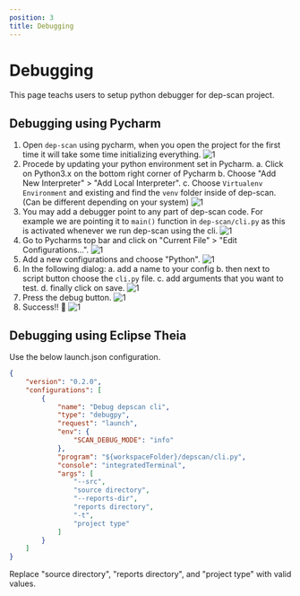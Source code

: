 ```yaml
---
position: 3
title: Debugging
---
```


# Debugging

This page teachs users to setup python debugger for dep-scan project.

## Debugging using Pycharm

1. Open `dep-scan` using pycharm, when you open the project for the first time it will take some time initializing everything.
   ![1](/img/develop/debug/1.png)
2. Procede by updating your python environment set in Pycharm.
   a. Click on Python3.x on the bottom right corner of Pycharm
   b. Choose "Add New Interpreter" > "Add Local Interpreter".
   c. Choose `Virtualenv Environment` and existing and find the `venv` folder inside of dep-scan.(Can be different depending on your system)
   ![1](/img/develop/debug/2.png)
3. You may add a debugger point to any part of dep-scan code. For example we are pointing it to `main()` function in `dep-scan/cli.py` as this is activated whenever we run dep-scan using the cli.
   ![1](/img/develop/debug/3.png)
4. Go to Pycharms top bar and click on "Current File" > "Edit Configurations...".
   ![1](/img/develop/debug/4.png)
5. Add a new configurations and choose "Python".
   ![1](/img/develop/debug/5.png)
6. In the following dialog:
   a. add a name to your config
   b. then next to script button choose the `cli.py` file.
   c. add arguments that you want to test.
   d. finally click on save.
   ![1](/img/develop/debug/6.png)
7. Press the debug button.
   ![1](/img/develop/debug/7.png)
8. Success!! 🥳
   ![1](/img/develop/debug/8.png)

## Debugging using Eclipse Theia

Use the below launch.json configuration.

```json
{
    "version": "0.2.0",
    "configurations": [
        {
            "name": "Debug depscan cli",
            "type": "debugpy",
            "request": "launch",
            "env": {
                "SCAN_DEBUG_MODE": "info"
            },
            "program": "${workspaceFolder}/depscan/cli.py",
            "console": "integratedTerminal",
            "args": [
                "--src",
                "source directory",
                "--reports-dir",
                "reports directory",
                "-t",
                "project type"
            ]
        }
    ]
}
```

Replace "source directory", "reports directory", and "project type" with valid values.
